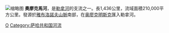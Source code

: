 {{Unreferenced |time=2010-02-16T12:52:08+00:00 }}
[[File:Olyokma_river.jpg|缩略图]]
'''奧廖克馬河'''{{lang-ru|Олёкма}}，是[[勒拿河|勒拿河]]的支流之一。長1,436公里，流域面積210,000平方公里。發源於[[雅布洛諾夫山脈|雅布洛諾夫山脈]]南部，在[[奥廖克明斯克|奥廖克明斯克]]匯入勒拿河。

{{Authority control}}
[[Category:阿穆尔州河流|O]]
[[Category:萨哈共和国河流|Category:萨哈共和国河流]]